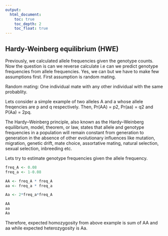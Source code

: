 ```yaml
---
output:
  html_document:
    toc: true
    toc_depth: 2
    toc_float: true
---
```



## **Hardy-Weinberg equilibrium (HWE)**

Previously, we calculated allele frequencies given the genotype counts. Now the question is can we reverse calculate i.e can we predict genotype frequencies from allele frequencies. Yes, we can but we have to make few assumptions first. First assumption is random mating. 

Random mating: One individual mate with any other individual with the same probablity.

Lets consider a simple example of two alleles A and a whose allele freqencies are p and q respectively. Then, Pr(AA) = p2, Pr(aa) = q2 and P(Aa) = 2pq.

The Hardy–Weinberg principle, also known as the Hardy–Weinberg equilibrium, model, theorem, or law, states that allele and genotype frequencies in a population will remain constant from generation to generation in the absence of other evolutionary influences like  mutation, migration, genetic drift, mate choice, assortative mating, natural selection, sexual selection, inbreeding etc.

Lets try to estimate genotype frequencies given the allele frequency.

```r

freq_A <- 0.08
freq_a <- 1-0.08

AA <- freq_A * freq_A
aa <- freq_a * freq_a

Aa <- 2*freq_a*freq_A

AA
aa
Aa
```

Therefore, expected homozygosity from above example is sum of AA and aa while expected heterozygosity is Aa.





